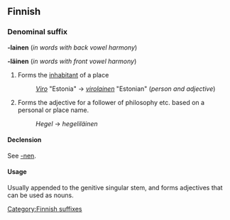 ==Finnish==

===Denominal suffix===
'''-lainen''' (''in words with back vowel harmony'')

'''-läinen''' (''in words with front vowel harmony'')

# Forms the [[inhabitant]] of a place
#: ''[[Viro]]'' "Estonia" -&gt; ''[[virolainen]]'' "Estonian" (''person and adjective'')
# Forms the adjective for a follower of philosophy etc. based on a personal or place name.
#: ''Hegel'' -&gt; ''hegeliläinen''

====Declension====
See [[-nen#Finnish|-nen]].

====Usage====
Usually appended to the genitive singular stem, and forms adjectives that can be used as nouns.
[[Category:Finnish suffixes]]